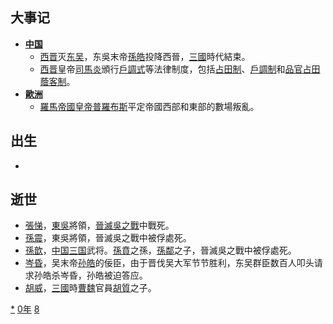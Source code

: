 {{yearTOC|280|东吴'''[[天纪|天纪]]四年'''；西晋'''[[咸寧_(司馬炎)|咸寧]]六年'''，'''[[太康_(司馬炎)|太康]]元年'''}}

== 大事记 ==
*'''[[中国|中国]]'''
**[[西晋|西晋]]灭[[孫吳|东吴]]，东吳末帝[[孫皓|孫皓]]投降西晉，[[三國|三國]]時代結束。
**[[西晋|西晋]]皇帝[[司馬炎|司馬炎]]頒行[[戶調式|戶調式]]等法律制度，包括[[占田制|占田制]]、[[戶調制|戶調制]]和[[品官占田蔭客制|品官占田蔭客制]]。
*'''[[歐洲|歐洲]]'''
**[[羅馬帝國|羅馬帝國]][[羅馬皇帝|皇帝]][[馬庫斯·奧里利烏斯·普羅布斯|普羅布斯]]平定帝國西部和東部的數場叛亂。

== 出生 ==
*

== 逝世 ==
{{Wikisource year mention}}
*[[張悌_(東吳)|張悌]]，[[孫吳|東吳]]將領，[[晉滅吳之戰|晉滅吳之戰]]中戰死。
*[[孫震_(三國)|孫震]]，東吳將領，晉滅吳之戰中被俘處死。
*[[孫歆|孫歆]]，[[中国|中国]][[三国|三国]]武将。[[孫賁|孫賁]]之孫，[[孫鄰|孫鄰]]之子，晉滅吳之戰中被俘處死。
*[[岑昏|岑昏]]，吴末帝[[孙皓|孙皓]]的佞臣，由于晋伐吴大军节节胜利，东吴群臣数百人叩头请求孙皓杀岑昏，孙皓被迫答应。
*[[胡威|胡威]]，[[三國|三國]]時[[曹魏|曹魏]]官員[[胡質|胡質]]之子。

[[Category:280年|*]]
[[Category:280年代|0年]]
[[Category:3世纪各年|8]]